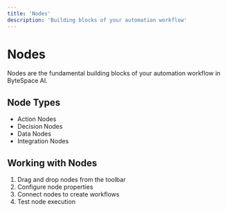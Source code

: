 ```yaml
---
title: 'Nodes'
description: 'Building blocks of your automation workflow'
---
```


# Nodes

Nodes are the fundamental building blocks of your automation workflow in ByteSpace AI.

## Node Types

- Action Nodes
- Decision Nodes
- Data Nodes
- Integration Nodes

## Working with Nodes

1. Drag and drop nodes from the toolbar
2. Configure node properties
3. Connect nodes to create workflows
4. Test node execution 